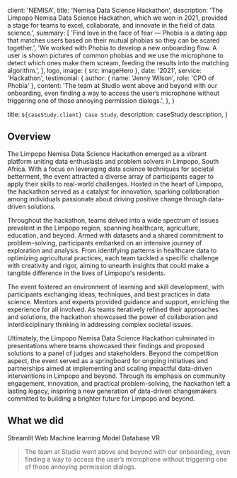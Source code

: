 
  client: 'NEMISA',
  title: 'Nemisa Data Science Hackathon',
  description:
    'The Limpopo Nemisa Data Science Hackathon, which we won in 2021, provided a stage for teams to excel, collaborate, and innovate in the field of data science.',
  summary: [
    'Find love in the face of fear — Phobia is a dating app that matches users based on their mutual phobias so they can be scared together.',
    'We worked with Phobia to develop a new onboarding flow. A user is shown pictures of common phobias and we use the microphone to detect which ones make them scream, feeding the results into the matching algorithm.',
  ],
  logo,
  image: { src: imageHero },
  date: '2021',
  service: 'Hackathon',
  testimonial: {
    author: { name: 'Jenny Wilson', role: 'CPO of Phobia' },
    content:
      'The team at Studio went above and beyond with our onboarding, even finding a way to access the user’s microphone without triggering one of those annoying permission dialogs.',
  },
}

  title: `${caseStudy.client} Case Study`,
  description: caseStudy.description,
}

## Overview


The Limpopo Nemisa Data Science Hackathon emerged as a vibrant platform uniting data enthusiasts and problem solvers in Limpopo, South Africa. With a focus on leveraging data science techniques for societal betterment, the event attracted a diverse array of participants eager to apply their skills to real-world challenges. Hosted in the heart of Limpopo, the hackathon served as a catalyst for innovation, sparking collaboration among individuals passionate about driving positive change through data-driven solutions.

Throughout the hackathon, teams delved into a wide spectrum of issues prevalent in the Limpopo region, spanning healthcare, agriculture, education, and beyond. Armed with datasets and a shared commitment to problem-solving, participants embarked on an intensive journey of exploration and analysis. From identifying patterns in healthcare data to optimizing agricultural practices, each team tackled a specific challenge with creativity and rigor, aiming to unearth insights that could make a tangible difference in the lives of Limpopo's residents.

The event fostered an environment of learning and skill development, with participants exchanging ideas, techniques, and best practices in data science. Mentors and experts provided guidance and support, enriching the experience for all involved. As teams iteratively refined their approaches and solutions, the hackathon showcased the power of collaboration and interdisciplinary thinking in addressing complex societal issues.

Ultimately, the Limpopo Nemisa Data Science Hackathon culminated in presentations where teams showcased their findings and proposed solutions to a panel of judges and stakeholders. Beyond the competition aspect, the event served as a springboard for ongoing initiatives and partnerships aimed at implementing and scaling impactful data-driven interventions in Limpopo and beyond. Through its emphasis on community engagement, innovation, and practical problem-solving, the hackathon left a lasting legacy, inspiring a new generation of data-driven changemakers committed to building a brighter future for Limpopo and beyond.

## What we did

<TagList>
  <TagListItem>Streamlit Web</TagListItem>
  <TagListItem>Machine learning Model</TagListItem>
  <TagListItem>Database</TagListItem>
  <TagListItem>VR</TagListItem>
</TagList>

<Blockquote
  author={{ name: 'Ms Molebogeng Leshabane', role: 'CHAIRPERSON' }}
  image={{ src: imageJennyWilson }}
>
  The team at Studio went above and beyond with our onboarding, even finding a
  way to access the user’s microphone without triggering one of those annoying
  permission dialogs.
</Blockquote>

<StatList>
  <StatListItem value="20%" label="Churn rate" />
  <StatListItem value="5x" label="Uninstalls" />
  <StatListItem value="2.3" label="App store rating" />
  <StatListItem value="8" label="Pending lawsuits" />
</StatList>
